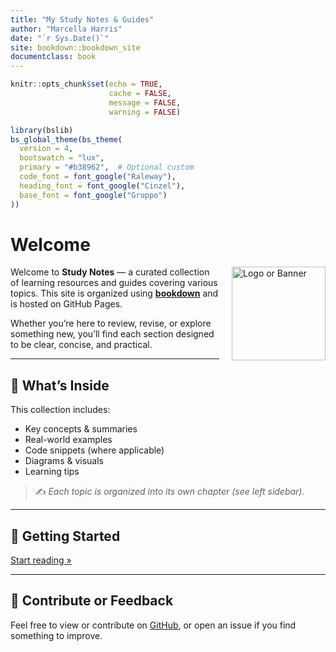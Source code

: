 ```yaml
---
title: "My Study Notes & Guides"
author: "Marcella Harris"
date: "`r Sys.Date()`"
site: bookdown::bookdown_site
documentclass: book
---
```


```r
knitr::opts_chunk$set(echo = TRUE,
                      cache = FALSE,
                      message = FALSE,
                      warning = FALSE)
```

```r
library(bslib)
bs_global_theme(bs_theme(
  version = 4,
  bootswatch = "lux",
  primary = "#b38962",  # Optional custom
  code_font = font_google("Raleway"),
  heading_font = font_google("Cinzel"),
  base_font = font_google("Gruppo")
))
```

# Welcome

<img src="https://via.placeholder.com/150" alt="Logo or Banner" style="float: right; margin-left: 20px; width: 150px;">

Welcome to **Study Notes** — a curated collection of learning resources and guides covering various topics. This site is organized using [**bookdown**](https://bookdown.org) and is hosted on GitHub Pages.

Whether you're here to review, revise, or explore something new, you'll find each section designed to be clear, concise, and practical.

---

## 📘 What's Inside

This collection includes:

- Key concepts & summaries
- Real-world examples
- Code snippets (where applicable)
- Diagrams & visuals
- Learning tips

> ✍️ *Each topic is organized into its own chapter (see left sidebar).*


---

## 🚀 Getting Started

[Start reading »](studyGuideD421.html){.btn .btn-primary}

---

## 🙌 Contribute or Feedback

Feel free to view or contribute on [GitHub](https://github.com/MarcellaHarr/study-guides-and-notes.git), or open an issue if you find something to improve.
